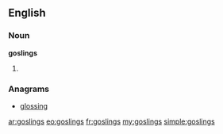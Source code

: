 ==English==

===Noun===
'''goslings'''

# {{plural of|[[gosling]]}}

===Anagrams===
* [[glossing#English|glossing]]

[[ar:goslings]]
[[eo:goslings]]
[[fr:goslings]]
[[my:goslings]]
[[simple:goslings]]